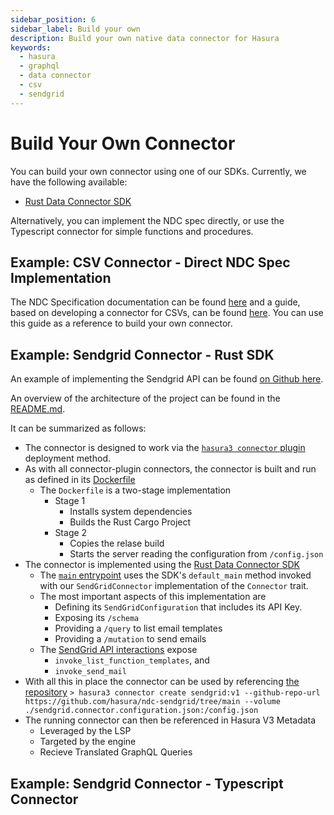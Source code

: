 ```yaml
---
sidebar_position: 6
sidebar_label: Build your own
description: Build your own native data connector for Hasura
keywords:
  - hasura
  - graphql
  - data connector
  - csv
  - sendgrid
---
```


# Build Your Own Connector

You can build your own connector using one of our SDKs. Currently, we have the following available:

- [Rust Data Connector SDK](https://github.com/hasura/ndc-hub#rusk-sdk)

Alternatively, you can implement the NDC spec directly, or use the Typescript connector for simple functions and procedures.

## Example: CSV Connector - Direct NDC Spec Implementation

The NDC Specification documentation can be found [here](https://hasura.github.io/ndc-spec/overview.html) and a guide,
based on developing a connector for CSVs, can be found [here](https://hasura.github.io/ndc-spec/tutorial/index.html).
You can use this guide as a reference to build your own connector.

## Example: Sendgrid Connector - Rust SDK

An example of implementing the Sendgrid API can be found [on Github here](https://github.com/hasura/ndc-sendgrid/).

An overview of the architecture of the project can be found in the [README.md](https://github.com/hasura/ndc-sendgrid/#sendgrid-connector).

It can be summarized as follows:

* The connector is designed to work via the [`hasura3 connector` plugin](https://hasura.io/docs/latest/hasura-cli/connector-plugin/) deployment method.
* As with all connector-plugin connectors, the connector is built and run as defined in its [Dockerfile](https://github.com/hasura/ndc-sendgrid/blob/main/Dockerfile)
  * The `Dockerfile` is a two-stage implementation
    * Stage 1
      - Installs system dependencies
      - Builds the Rust Cargo Project
    * Stage 2
      - Copies the relase build
      - Starts the server reading the configuration from `/config.json`
* The connector is implemented using the [Rust Data Connector SDK](https://github.com/hasura/ndc-hub#rusk-sdk)
  * The [`main` entrypoint](https://github.com/hasura/ndc-sendgrid/blob/main/crates/ndc-sendgrid/src/main.rs)
      uses the SDK's `default_main` method invoked with our `SendGridConnector` implementation of the `Connector` trait.
  * The most important aspects of this implementation are
    * Defining its `SendGridConfiguration` that includes its API Key.
    * Exposing its `/schema`
    * Providing a `/query` to list email templates
    * Providing a `/mutation` to send emails
  * The [SendGrid API interactions](https://github.com/hasura/ndc-sendgrid/blob/main/crates/ndc-sendgrid/src/sendgrid_api.rs) expose
    * `invoke_list_function_templates`, and
    * `invoke_send_mail`
* With all this in place the connector can be used by referencing [the repository](https://github.com/hasura/ndc-sendgrid)
  `> hasura3 connector create sendgrid:v1 --github-repo-url https://github.com/hasura/ndc-sendgrid/tree/main --volume ./sendgrid.connector.configuration.json:/config.json`
* The running connector can then be referenced in Hasura V3 Metadata
  * Leveraged by the LSP
  * Targeted by the engine
  * Recieve Translated GraphQL Queries

## Example: Sendgrid Connector - Typescript Connector
